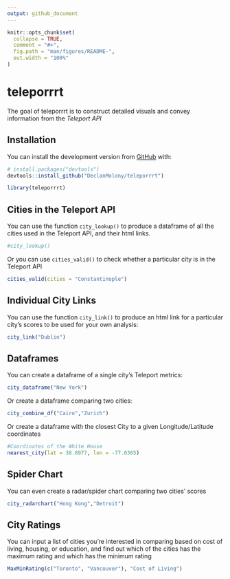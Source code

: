 ```yaml
---
output: github_document
---
```


<!-- README.md is generated from README.Rmd. Please edit that file -->

```r
knitr::opts_chunk$set(
  collapse = TRUE,
  comment = "#>",
  fig.path = "man/figures/README-",
  out.width = "100%"
)
```

# teleporrrt

<!-- badges: start -->
<!-- badges: end -->

The goal of teleporrrt is to construct detailed visuals and convey information from the
*Teleport API*

## Installation

You can install the development version from [GitHub](https://github.com/) with:

``` r
# install.packages("devtools")
devtools::install_github("DeclanMolony/teleporrrt")
```
```r
library(teleporrrt)
```


## Cities in the Teleport API

You can use the function `city_lookup()` to produce a dataframe of all the cities used in the Teleport API, and their html links.

```r

#city_lookup()
```

Or you can use `cities_valid()` to check whether a particular city is in the Teleport API

```r
cities_valid(cities = "Constantinople")
```


## Individual City Links

You can use the function `city_link()` to produce an html link for a particular city's scores to be used for your own analysis:

```r
city_link("Dublin")
```


## Dataframes

You can create a dataframe of a single city's Teleport metrics:

```r
city_dataframe("New York")
```

Or create a dataframe comparing two cities:

```r
city_combine_df("Cairo","Zurich")
```

Or create a dataframe with the closest City to a given Longitude/Latitude coordinates

```r
#Coordinates of the White House
nearest_city(lat = 38.8977, lon = -77.0365)
```


## Spider Chart

You can even create a radar/spider chart comparing two cities' scores

```r
city_radarchart("Hong Kong","Detroit")
```


## City Ratings

You can input a list of cities you're interested in comparing based on cost of living, housing, or education, and find out which of the cities has the maximum rating and which has the minimum rating

```r
MaxMinRating(c("Toronto", "Vancouver"), "Cost of Living")
```




